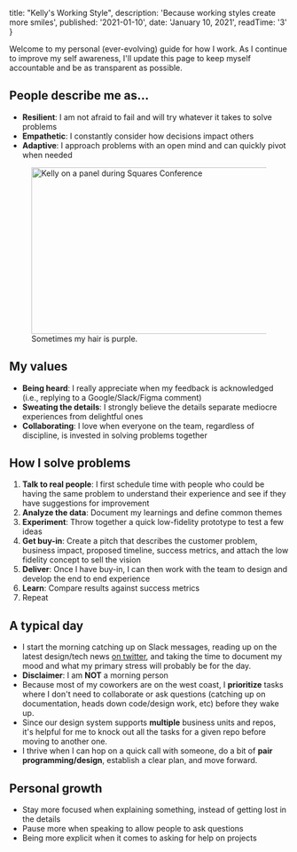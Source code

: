 
  title: "Kelly's Working Style",
  description: 'Because working styles create more smiles',
  published: '2021-01-10',
  date: 'January 10, 2021',
  readTime: '3'
}


Welcome to my personal (ever-evolving) guide for how I work. As I continue to improve my self awareness, I'll update this page to keep myself accountable and be as transparent as possible.

## People describe me as...

- **Resilient**: I am not afraid to fail and will try whatever it takes to solve problems
- **Empathetic**: I constantly consider how decisions impact others
- **Adaptive**: I approach problems with an open mind and can quickly pivot when needed

<figure>
  <Image
    src="/images/panel.png"
    alt="Kelly on a panel during Squares Conference"
    layout="responsive"
    width="960"
    height="300"
  />
  <figcaption>Sometimes my hair is purple.</figcaption>
</figure>

## My values

- **Being heard**: I really appreciate when my feedback is acknowledged (i.e., replying to a Google/Slack/Figma comment)
- **Sweating the details**: I strongly believe the details separate mediocre experiences from delightful ones
- **Collaborating**: I love when everyone on the team, regardless of discipline, is invested in solving problems together

## How I solve problems

1. **Talk to real people**: I first schedule time with people who could be having the same problem to understand their experience and see if they have suggestions for improvement
2. **Analyze the data**: Document my learnings and define common themes
3. **Experiment**: Throw together a quick low-fidelity prototype to test a few ideas
4. **Get buy-in**: Create a pitch that describes the customer problem, business impact, proposed timeline, success metrics, and attach the low fidelity concept to sell the vision
5. **Deliver**: Once I have buy-in, I can then work with the team to design and develop the end to end experience
6. **Learn**: Compare results against success metrics
7. Repeat

## A typical day

- I start the morning catching up on Slack messages, reading up on the latest design/tech news [on twitter](https://twitter.com/kellycodeschaos), and taking the time to document my mood and what my primary stress will probably be for the day.
- **Disclaimer**: I am **NOT** a morning person
- Because most of my coworkers are on the west coast, I **prioritize** tasks where I don't need to collaborate or ask questions (catching up on documentation, heads down code/design work, etc) before they wake up.
- Since our design system supports **multiple** business units and repos, it's helpful for me to knock out all the tasks for a given repo before moving to another one.
- I thrive when I can hop on a quick call with someone, do a bit of **pair programming/design**, establish a clear plan, and move forward.

## Personal growth

- Stay more focused when explaining something, instead of getting lost in the details
- Pause more when speaking to allow people to ask questions
- Being more explicit when it comes to asking for help on projects
